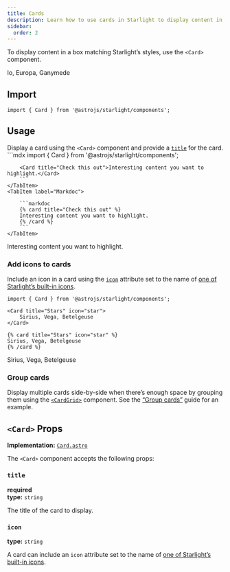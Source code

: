 ```yaml
---
title: Cards
description: Learn how to use cards in Starlight to display content in a box.
sidebar:
  order: 2
---
```



To display content in a box matching Starlight’s styles, use the `<Card>` component.

<Preview>

<Card slot="preview" title="Moons" icon="moon">
	Io, Europa, Ganymede
</Card>

</Preview>

## Import

```tsx
import { Card } from '@astrojs/starlight/components';
```

## Usage

Display a card using the `<Card>` component and provide a [`title`](#title) for the card.
<Tabs>
	<TabItem label="MDX">
			```mdx
		import { Card } from '@astrojs/starlight/components';

		<Card title="Check this out">Interesting content you want to highlight.</Card>
		```
	</TabItem>
	<TabItem label="Markdoc">

		```markdoc
		{% card title="Check this out" %}
		Interesting content you want to highlight.
		{% /card %}
		```
	</TabItem>
</Tabs>
<Preview>





<Card slot="preview" title="Check this out">
	Interesting content you want to highlight.
</Card>

</Preview>

### Add icons to cards

Include an icon in a card using the [`icon`](#icon) attribute set to the name of [one of Starlight’s built-in icons](/reference/icons/#all-icons).



<Preview>


```mdx 'icon="star"'
import { Card } from '@astrojs/starlight/components';

<Card title="Stars" icon="star">
	Sirius, Vega, Betelgeuse
</Card>
```

<Fragment slot="markdoc">

```markdoc 'icon="star"'
{% card title="Stars" icon="star" %}
Sirius, Vega, Betelgeuse
{% /card %}
```

</Fragment>

<Card slot="preview" title="Stars" icon="star">
	Sirius, Vega, Betelgeuse
</Card>

</Preview>

### Group cards

Display multiple cards side-by-side when there’s enough space by grouping them using the [`<CardGrid>`](/components/card-grids/) component.
See the [“Group cards”](/components/card-grids/#group-cards) guide for an example.

## `<Card>` Props

**Implementation:** [`Card.astro`](https://github.com/withastro/starlight/blob/main/packages/starlight/user-components/Card.astro)

The `<Card>` component accepts the following props:

### `title`

**required**  
**type:** `string`

The title of the card to display.

### `icon`

**type:** `string`

A card can include an `icon` attribute set to the name of [one of Starlight’s built-in icons](/reference/icons/#all-icons).
